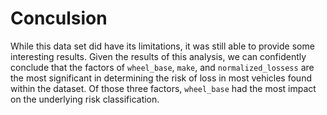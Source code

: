 # Conculsion

While this data set did have its limitations, it was still able to provide some interesting results. Given the results of this analysis, we can confidently conclude that the factors of `wheel_base`, `make`, and `normalized_lossess` are the most significant in determining the risk of loss in most vehicles found within the dataset. Of those three factors, `wheel_base` had the most impact on the underlying risk classification.


